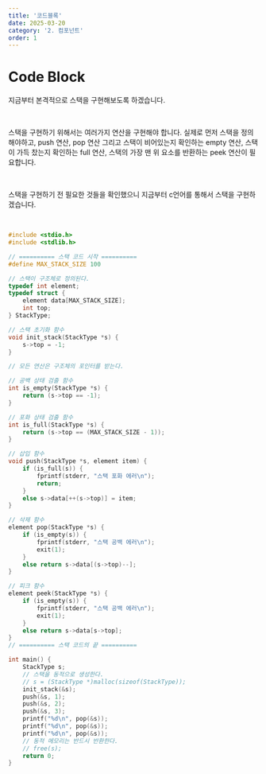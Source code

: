 ```yaml
---
title: '코드블록'
date: 2025-03-20
category: '2. 컴포넌트'
order: 1
---
```


# Code Block

지금부터 본격적으로 스택을 구현해보도록 하겠습니다.

<br />

스택을 구현하기 위해서는 여러가지 연산을 구현해야 합니다. 실제로 먼저 스택을 정의해야하고, push 연산, pop 연산 그리고 스택이 비어있는지 확인하는 empty 연산, 스택이 가득 찼는지 확인하는 full 연산, 스택의 가장 맨 위 요소를 반환하는 peek 연산이 필요합니다.

<br />

스택을 구현하기 전 필요한 것들을 확인했으니 지금부터 c언어를 통해서 스택을 구현하겠습니다.

<br />

```c
#include <stdio.h>
#include <stdlib.h>

// ========== 스택 코드 시작 ==========
#define MAX_STACK_SIZE 100

// 스택이 구조체로 정의된다.
typedef int element;
typedef struct {
	element data[MAX_STACK_SIZE];
	int top;
} StackType;

// 스택 초기화 함수
void init_stack(StackType *s) {
	s->top = -1;
}

// 모든 연산은 구조체의 포인터를 받는다.

// 공백 상태 검출 함수
int is_empty(StackType *s) {
	return (s->top == -1);
}

// 포화 상태 검출 함수
int is_full(StackType *s) {
	return (s->top == (MAX_STACK_SIZE - 1));
}

// 삽입 함수
void push(StackType *s, element item) {
	if (is_full(s)) {
		fprintf(stderr, "스택 포화 에러\n");
		return;
	}
	else s->data[++(s->top)] = item;
}

// 삭제 함수
element pop(StackType *s) {
	if (is_empty(s)) {
		fprintf(stderr, "스택 공백 에러\n");
		exit(1);
	}
	else return s->data[(s->top)--];
}

// 피크 함수
element peek(StackType *s) {
	if (is_empty(s)) {
		fprintf(stderr, "스택 공백 에러\n");
		exit(1);
	}
	else return s->data[s->top];
}
// ========== 스택 코드의 끝 ==========

int main() {
	StackType s;
	// 스택을 동적으로 생성한다.
	// s = (StackType *)malloc(sizeof(StackType));
	init_stack(&s);
	push(&s, 1);
	push(&s, 2);
	push(&s, 3);
	printf("%d\n", pop(&s));
	printf("%d\n", pop(&s));
	printf("%d\n", pop(&s));
	// 동적 메모리는 반드시 반환한다.
	// free(s);
	return 0;
}
```
